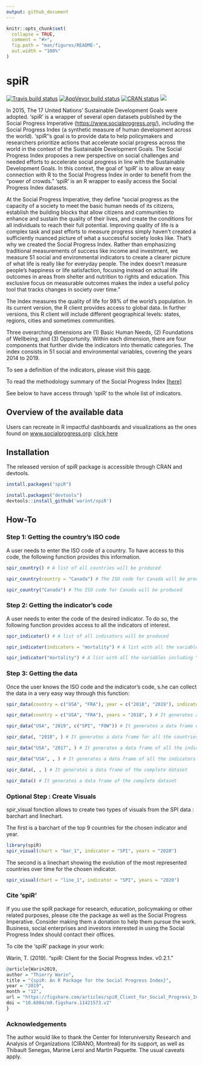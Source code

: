 ```yaml
---
output: github_document
---
```


<!-- README.md is generated from README.Rmd. Please edit that file -->

```r
knitr::opts_chunk$set(
  collapse = TRUE,
  comment = "#>",
  fig.path = "man/figures/README-",
  out.width = "100%"
)
```

# spiR


<!-- badges: start -->
[![Travis build status](https://travis-ci.org/warint/spiR.svg?branch=master)](https://travis-ci.org/warint/spiR)
[![AppVeyor build status](https://ci.appveyor.com/api/projects/status/github/warint/spiR?branch=master&svg=true)](https://ci.appveyor.com/project/warint/spiR)
[![CRAN status](https://www.r-pkg.org/badges/version/spiR)](https://CRAN.R-project.org/package=spiR)
[![](https://cranlogs.r-pkg.org/badges/grand-total/spiR?color=blue)](https://cran.r-project.org/package=spiR)
<!-- badges: end -->


In 2015, The 17 United Nations' Sustainable Development Goals were adopted. 'spiR' is a wrapper of several open datasets published by the Social Progress Imperative (<https://www.socialprogress.org/>), including the Social Progress Index (a synthetic measure of human development across the world). 'spiR''s goal is to provide data to help policymakers and researchers prioritize actions that accelerate social progress across the world in the context of the Sustainable Development Goals. The Social Progress Index proposes a new perspective on social challenges and needed efforts to accelerate social progress in line with the Sustainable Development Goals. In this context, the goal of 'spiR' is to allow an easy connection with R to the Social Progress Index in order to benefit from the "power of crowds." 'spiR' is an R wrapper to easily access the Social Progress Index datasets.

At the Social Progress Imperative, they define "social progress as the capacity of a society to meet the basic human needs of its citizens, establish the building blocks that allow citizens and communities to enhance and sustain the quality of their lives, and create the conditions for all individuals to reach their full potential. Improving quality of life is a complex task and past efforts to measure progress simply haven’t created a sufficiently nuanced picture of what a successful society looks like. That’s why we created the Social Progress Index. Rather than emphasizing traditional measurements of success like income and investment, we measure 51 social and environmental indicators to create a clearer picture of what life is really like for everyday people. The index doesn’t measure people’s happiness or life satisfaction, focusing instead on actual life outcomes in areas from shelter and nutrition to rights and education. This exclusive focus on measurable outcomes makes the index a useful policy tool that tracks changes in society over time." 

The index measures the quality of life for 98% of the world's population. In its current version, the R client provides access to global data. In further versions, this R client will include different geographical levels: states, regions, cities and sometimes communities.

Three overarching dimensions are (1) Basic Human Needs, (2) Foundations of Wellbeing, and (3) Opportunity. Within each dimension, there are four components that further divide the indicators into thematic categories. The index consists in 51 social and environmental variables, covering the years 2014 to 2019. 

To see a definition of the indicators, please visit this [page](https://www.socialprogress.org/index/global/definitions/#BHN/0/0){target="_blank"}. 

To read the methodology summary of the Social Progress Index [[here]](https://legacy.socialprogress.org/assets/downloads/resources/2020/2020-Social-Progress-Index-Methodology.pdf){target="_blank"}


See below to have access through 'spiR' to the whole list of indicators.

## Overview of the available data

Users can recreate in R impactful dashboards and visualizations as the ones found on [www.socialprogress.org](https://www.socialprogress.org){target="_blank"}: [click here](https://www.socialprogress.org/?tab=2&code=NOR&embedded=true){target="_blank"}


## Installation

The released version of spiR package is accessible through CRAN and devtools.

``` r
install.packages("spiR")

install.packages("devtools")
devtools::install_github('warint/spiR')
```

## How-To

### Step 1: Getting the country's ISO code

A user needs to enter the ISO code of a country. To have access to this code, the following function provides this information.

```r
spir_country() # A list of all countries will be produced

spir_country(country = "Canada") # The ISO code for Canada will be produced

spir_country("Canada") # The ISO code for Canada will be produced
```

### Step 2: Getting the indicator's code

A user needs to enter the code of the desired indicator. To do so, the following function provides access to all the indicators of interest.

```r
spir_indicator() # A list of all indicators will be produced

spir_indicator(indicators = "mortality") # A list with all the variables including "mortlity" will be produced

spir_indicator("mortality") # A list with all the variables including "mortlity" will be produced
```

### Step 3: Getting the data

Once the user knows the ISO code and the indicator's code, s.he can collect the data in a very easy way through this function:

```r
spir_data(country = c("USA", "FRA"), year = c("2018", "2019"), indicators = "SPI") # It generates a data frame of the overall SPI indicator for the USA and France for the years 2018 and 2019

spir_data(country = c("USA", "FRA"), years = "2018", ) # It generates a data frame of all the indicators for the USA and France for the year 2018

spir_data("USA", "2019", c("SPI", "FOW")) # It generates a data frame of the SPI and FOW indicators for the USA in 2019

spir_data(, "2018", ) # It generates a data frame for all the countries and all the indicators for 2018

spir_data("USA", "2017", ) # It generates a data frame of all the indicators for the USA in 2017

spir_data("USA", , ) # It generates a data frame of all the indicators for all the years for the USA

spir_data(, , ) # It generates a data frame of the complete dataset

spir_data() # It generates a data frame of the complete dataset
```
### Optional Step : Create Visuals

spir_visual fonction allows to create two types of visuals from the SPI data : barchart and linechart.


The first is a barchart of the top 9 countries for the chosen indicator and year.


```r
library(spiR)
spir_visual(chart = "bar_1", indicator = "SPI", years = "2020")
```

The second is a linechart showing the evolution of the most represented countries over time for the chosen indicator.

```r
spir_visual(chart = "line_1", indicator = "SPI", years = "2020")
```

### Cite 'spiR'

If you use the spiR package for research, education, policymaking or other related purposes, please cite the package as well as the Social Progress Imperative. Consider making them a donation to help them pursue the work. Business, social enterprises and investors interested in using the Social Progress Index should contact their offices.


To cite the 'spiR' package in your work:

Warin, T. (2019). "spiR: Client for the Social Progress Index. v0.2.1."

```r
@article{Warin2019,
author = "Thierry Warin",
title = "{spiR: An R Package for the Social Progress Index}",
year = "2019",
month = "12",
url = "https://figshare.com/articles/spiR_Client_for_Social_Progress_Index_Data/11421573",
doi = "10.6084/m9.figshare.11421573.v2"
}
```






### Acknowledgements

The author would like to thank the Center for Interuniversity Research and Analysis of Organizations (CIRANO, Montreal) for its support, as well as Thibault Senegas, Marine Leroi and Martin Paquette. The usual caveats apply.
